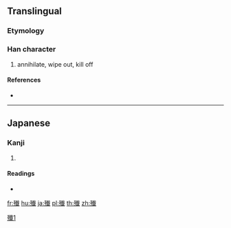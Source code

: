 {{also|殲}}
==Translingual==

===Etymology===
{{Han simp|殲|f=韱|t=韯}}

[[Category:CJKV characters simplified differently in Japan and China|殲1]]

===Han character===
{{Han char|rn=78|rad=歹|as=15|sn=19|four=|canj=MNJIM|ids=⿰歹韯}}

# annihilate, wipe out, kill off

====References====
* {{Han ref|kx=0584.041|hdz=21396.021|uh=6BB1|ud=27569}}

----

==Japanese==

===Kanji===
{{ja-kanji|grade=|rs=歹15}}

# {{defn|lang=ja|sort=歹15}}

====Readings====
* {{ja-readings|on=[[せん]] (sen)|kun=[[つくす]] (tsukusu), [[ほろぼす]] (horobosu)}}

[[fr:殱]]
[[hu:殱]]
[[ja:殱]]
[[pl:殱]]
[[th:殱]]
[[zh:殱]]